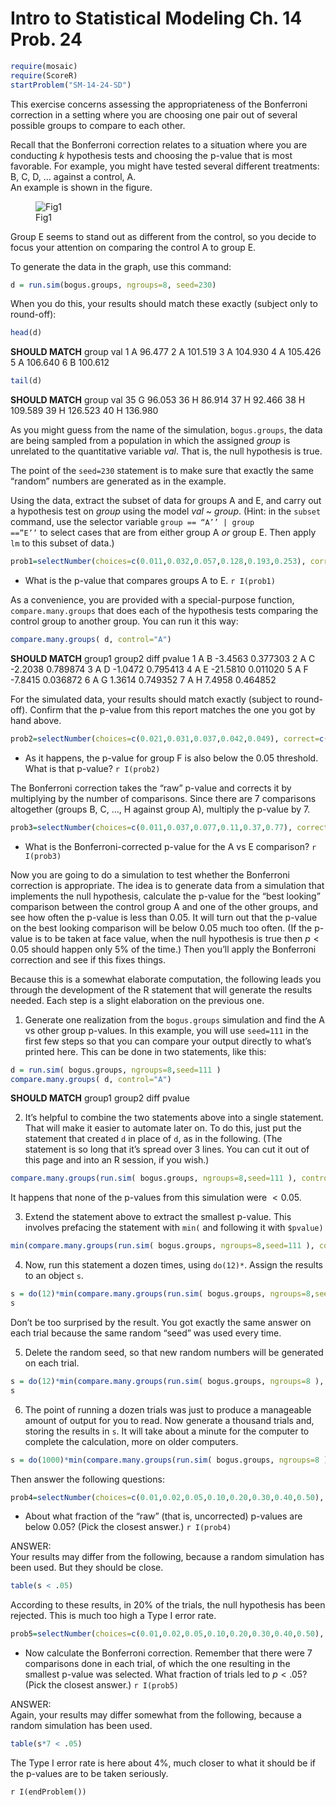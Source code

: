 Intro to Statistical Modeling Ch. 14 Prob. 24
========================================================
```r
require(mosaic)
require(ScoreR)
startProblem("SM-14-24-SD")
```
This exercise concerns assessing the appropriateness of the Bonferroni correction in a setting where you are choosing one pair out of several possible groups to compare to each other.

Recall that the Bonferroni correction relates to a situation where you are conducting $k$ hypothesis tests and choosing the p-value that is most favorable.  For example, you might have tested several different treatments: B, C, D, ... against a control, A.    
An example is shown in the figure.

![Fig1](multiple2-many.png)

Group E seems to stand out as different from the control, so you decide to focus your attention on comparing the control A to group E.

To generate the data in the graph, use this command:
```r
d = run.sim(bogus.groups, ngroups=8, seed=230)
```

When you do this, your results should match these exactly (subject only to round-off):
```r
head(d)
```
**SHOULD MATCH**
  group     val
1     A  96.477
2     A 101.519
3     A 104.930
4     A 105.426
5     A 106.640
6     B 100.612

```r
tail(d)
```
**SHOULD MATCH**
   group     val
35     G  96.053
36     H  86.914
37     H  92.466
38     H 109.589
39     H 126.523
40     H 136.980

As you might guess from the name of the simulation, <code>bogus.groups</code>, the data are being sampled from a population in which the assigned *group* is unrelated to the quantitative variable *val*.  That is, the null hypothesis is true.

The point of the <code>seed=230</code> statement is to make sure that exactly the same "random" numbers are generated as in the example.

Using the data, extract the subset of data for groups A and E, and carry out a hypothesis test on *group* using the model *val* ~ *group*.  (Hint: in the <code>subset</code> command, use the selector variable <code>group == 
 "A'' | group == "E''</code> to select cases that are from either group A *or* group E.  Then apply <code>lm</code> to this subset of data.)

```r
prob1=selectNumber(choices=c(0.011,0.032,0.057,0.128,0.193,0.253), correct=c(0.011), totalPts=1, name="AtoE")
```
*  What is the p-value that compares groups A to E. `r I(prob1)`


As a convenience, you are provided with a special-purpose function, <code>compare.many.groups</code> that does each of the hypothesis tests comparing the control group to another group.  You can run it this way:
```r
compare.many.groups( d, control="A")
```
**SHOULD MATCH**
  group1 group2     diff   pvalue
1      A      B  -3.4563 0.377303
2      A      C  -2.2038 0.789874
3      A      D  -1.0472 0.795413
4      A      E -21.5810 0.011020
5      A      F  -7.8415 0.036872
6      A      G   1.3614 0.749352
7      A      H   7.4958 0.464852

For the simulated data, your results should match exactly (subject to round-off).  Confirm that the p-value from this report matches the one you got by hand above.

```r
prob2=selectNumber(choices=c(0.021,0.031,0.037,0.042,0.049), correct=c(0.037), totalPts=1, name="groupF")
```
* As it happens, the p-value for group F is also below the 0.05 threshold.  What is that p-value? `r I(prob2)`

The Bonferroni correction takes the "raw" p-value and corrects it by multiplying by the number of comparisons.  Since there are 7 comparisons altogether (groups B, C, ..., H against group A), multiply the p-value by 7.

```r
prob3=selectNumber(choices=c(0.011,0.037,0.077,0.11,0.37,0.77), correct=c(0.077), totalPts=1, name="Bonferroni")
```
* What is the Bonferroni-corrected p-value for the A vs E comparison? `r I(prob3)`

Now you are going to do a simulation to test whether the Bonferroni correction is appropriate.  The idea is to generate data from a simulation that implements the null hypothesis, calculate the p-value for the "best looking" comparison between the control group A and one of the other groups, and see how often the p-value is less than 0.05.  It will turn out that the p-value on the best looking comparison will be below 0.05 much too often. (If the p-value is to be taken at face value, when the null hypothesis is true then $p <0.05$ should happen only 5\% of the time.) Then you'll apply the Bonferroni correction and see if this fixes things.

Because this is a somewhat elaborate computation, the following leads you through the development of the R statement that will generate the results needed.  Each step is a slight elaboration on the previous one.

1. Generate one realization from the <code>bogus.groups</code> simulation and find the A vs other group p-values.  In this example, you will use <code>seed=111</code> in the first few steps so that you can compare your output directly to what's printed here.   This can be done in two statements, like this:
```r
d = run.sim( bogus.groups, ngroups=8,seed=111 )
compare.many.groups( d, control="A")
```
**SHOULD MATCH**
  group1 group2      diff  pvalue
 
2. It's helpful to combine the two statements above into a single statement.  That will make it easier to automate later on.  To do this, just put the statement that created <code>d</code> in place of <code>d</code>, as in the following.  (The statement is so long that it's spread over 3 lines.  You can cut it out of this page and into an R session, if you wish.)
```r
compare.many.groups(run.sim( bogus.groups, ngroups=8,seed=111 ), control="A")
```

It happens that none of the p-values from this simulation were $< 0.05$.

3. Extend the statement above to extract the smallest p-value.  This involves prefacing the statement with <code>min(</code> and following it with <code>$pvalue)</code>

```r
min(compare.many.groups(run.sim( bogus.groups, ngroups=8,seed=111 ), control="A")$pvalue)
```

4. Now, run this statement a dozen times, using <code>do(12)*</code>.  Assign the results to an object <code>s</code>.
```r
s = do(12)*min(compare.many.groups(run.sim( bogus.groups, ngroups=8,seed=111 ), control="A")$pvalue)
s
``` 
Don't be too surprised by the result.  You got exactly the same answer on each trial
because the same random "seed" was used every time.  

5. Delete the random seed, so that new random numbers will be generated on each trial.
```r
s = do(12)*min(compare.many.groups(run.sim( bogus.groups, ngroups=8 ), control="A")$pvalue)
s
```

6. The point of running a dozen trials was just to produce a manageable amount of output for you to read.  Now generate a thousand trials and, storing the results in <code>s</code>.  It will take about a minute for the computer to complete the calculation, more on older computers.
```r
s = do(1000)*min(compare.many.groups(run.sim( bogus.groups, ngroups=8 ), control="A")$pvalue)
```
Then answer the following questions:

```r
prob4=selectNumber(choices=c(0.01,0.02,0.05,0.10,0.20,0.30,0.40,0.50), correct=c(0.20), totalPts=1, name="raw")
```
* About what fraction of the "raw" (that is, uncorrected) p-values are below 0.05? (Pick the closest answer.) `r I(prob4)`

<aside>
ANSWER:    
Your results may differ from the following, because a random simulation has been used.  But they should be close.
```r
table(s < .05)
```
According to these results, in 20% of the trials, the null hypothesis has been rejected.  This is much too high a Type I error rate.
</aside>

```r
prob5=selectNumber(choices=c(0.01,0.02,0.05,0.10,0.20,0.30,0.40,0.50), correct=c(0.05), totalPts=1, name="p<0.05")
```
* Now calculate the Bonferroni correction.  Remember that there were 7 comparisons done in each trial, of which the one resulting in the smallest p-value was selected.  What fraction of trials led to $p < .05$? (Pick the closest answer.) `r I(prob5)`

<aside>
ANSWER:    
Again, your results may differ somewhat from the following, because a random simulation has been used.
```r
table(s*7 < .05)
```
The Type I error rate is here about 4%, much closer to what it should be if the p-values are to be taken seriously.
</aside>

`r I(endProblem())`
